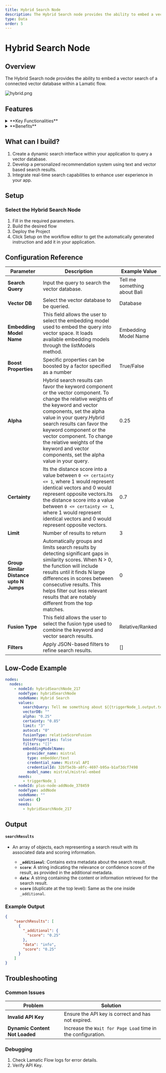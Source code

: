 ```yaml
---
title: Hybrid Search Node
description: The Hybrid Search node provides the ability to embed a vector search of a connected vector database within a Lamatic flow.
type: Data
order: 5
---
```


# Hybrid Search Node
<NodeOverview slug="hybrid-search-node" type="data" />

## Overview

The Hybrid Search node provides the ability to embed a vector search of a connected vector database within a Lamatic flow.

![hybrid.png](../img/hybrid/hybrid.webp)

## Features

<details>

<summary>**Key Functionalities**</summary>

1. **Hybrid Search Capability**: Combines text-based queries and vector database searches for precise and contextually relevant results.

1. **Dynamic Query Integration**: Supports dynamic input parameters (e.g., `{{triggerNode_1.output.topic}}`) to tailor search queries.

1. **Vector Database Support**: Integrates seamlessly with vector databases for advanced search and retrieval.

1. **Embedding Model Integration**: Leverages embedding models, such as Mistral API (`mistral-embed`), for enhanced semantic understanding.

1. **Customizable Boost Properties**: Includes options to adjust parameters like `Alpha` for fine-tuning search results.

</details>

<details>

<summary>**Benefits**</summary>

1. **Enhanced Precision**: Delivers accurate results by combining traditional search with semantic vector-based techniques.

1. **Flexibility**: Supports dynamic query generation and multiple embedding models, catering to diverse use cases.

1. **Scalability**: Works effectively with large-scale vector databases for high-performance search applications.

1. **Ease of Use**: Provides an intuitive interface for configuring search parameters, boosting usability for non-technical users.

1. **Optimized Results**: Allows fine-tuning with boost properties like `Alpha` to balance relevance and diversity in outputs.

</details>

## What can I build?

1. Create a dynamic search interface within your application to query a vector database.
1. Develop a personalized recommendation system using text and vector based search results.
1. Integrate real-time search capabilities to enhance user experience in your app.

## Setup

### Select the Hybrid Search Node

1. Fill in the required parameters.
1. Build the desired flow
1. Deploy the Project
1. Click Setup on the workflow editor to get the automatically generated instruction and add it in your application.

## Configuration Reference

| **Parameter**                           | **Description**                                                                                                                                                                                                                                                                                                                                                              | **Example Value**            |
| --------------------------------------- | ---------------------------------------------------------------------------------------------------------------------------------------------------------------------------------------------------------------------------------------------------------------------------------------------------------------------------------------------------------------------------- | ---------------------------- |
| **Search Query**                        | Input the query to search the vector database.                                                                                                                                                                                                                                                                                                                               | Tell me something about Bali |
| **Vector DB**                           | Select the vector database to be queried.                                                                                                                                                                                                                                                                                                                                    | Database                     |
| **Embedding Model Name**                | This field allows the user to select the embedding model used to embed the query into vector space. It loads available embedding models through the listModels method.                                                                                                                                                                                                       | Embedding Model Name         |
| **Boost Properties**                    | Specific properties can be boosted by a factor specified as a number                                                                                                                                                                                                                                                                                                         | True/False                   |
| **Alpha**                               | Hybrid search results can favor the keyword component or the vector component. To change the relative weights of the keyword and vector components, set the alpha value in your query.Hybrid search results can favor the keyword component or the vector component. To change the relative weights of the keyword and vector components, set the alpha value in your query. | 0.25                         |
| **Certainty**                           | Its the distance score into a value between `0 <= certainty <= 1`, where 1 would represent identical vectors and 0 would represent opposite vectors.Its the distance score into a value between `0 <= certainty <= 1`, where 1 would represent identical vectors and 0 would represent opposite vectors.                                                                     | 0.7                          |
| **Limit**                               | Number of results to return                                                                                                                                                                                                                                                                                                                                                  | 3                            |
| **Group Similar Distance upto N Jumps** | Automatically groups and limits search results by detecting significant gaps in similarity scores. When N > 0, the function will include results until it finds N large differences in scores between consecutive results. This helps filter out less relevant results that are notably different from the top matches.                                                      | 0                            |
| **Fusion Type**                         | This field allows the user to select the fusion type used to combine the keyword and vector search results.                                                                                                                                                                                                                                                                  | Relative/Ranked              |
| **Filters**                             | Apply JSON-based filters to refine search results.                                                                                                                                                                                                                                                                                                                           | []                           |

## Low-Code Example

```yaml
nodes:
  nodes:
    - nodeId: hybridSearchNode_217
      nodeType: hybridSearchNode
      nodeName: Hybrid Search
      values:
        searchQuery: Tell me something about ${{triggerNode_1.output.topic}}
        vectorDB: ""
        alpha: "0.25"
        certainty: "0.85"
        limit: "3"
        autocut: "0"
        fusionType: relativeScoreFusion
        boostProperties: false
        filters: "[]"
        embeddingModelName:
          provider_name: mistral
          type: embedder/text
          credential_name: Mistral API
          credentialId: 32bf5e3b-a8fc-4697-b95a-b1af3dcf7498
          model_name: mistral/mistral-embed
      needs:
        - triggerNode_1
    - nodeId: plus-node-addNode_378459
      nodeType: addNode
      nodeName: ""
      values: {}
      needs:
        - hybridSearchNode_217
```

## Output

#### `searchResults`
- An array of objects, each representing a search result with its associated data and scoring information.

  - **`_additional`**: Contains extra metadata about the search result.
  - **`score`**: A string indicating the relevance or confidence score of the result, as provided in the additional metadata.
  - **`data`**: A string containing the content or information retrieved for the search result.
  - **`score`** (duplicate at the top level): Same as the one inside `_additional`.


### Example Output

```json
{
    "searchResults": [
      {
        "_additional": {
          "score": "0.25"
        },
        "data": "info",
        "score": "0.25"
      }
    ]
}
```

## Troubleshooting

### Common Issues

| **Problem**                    | **Solution**                                                 |
| ------------------------------ | ------------------------------------------------------------ |
| **Invalid API Key**            | Ensure the API key is correct and has not expired.           |
| **Dynamic Content Not Loaded** | Increase the `Wait for Page Load` time in the configuration. |

### Debugging

1. Check Lamatic Flow logs for error details.
1. Verify API Key.

